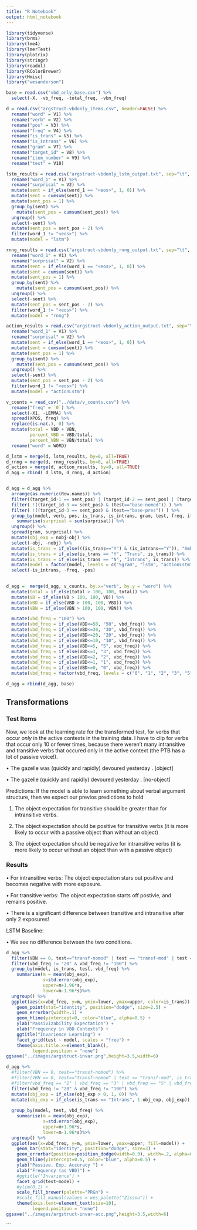 ```yaml
---
title: "R Notebook"
output: html_notebook
---
```


```r
library(tidyverse)
library(brms)
library(lme4)
library(lmerTest)
library(plotrix)
library(stringr)
library(readxl)
library(RColorBrewer)
library(Hmisc)
library("wesanderson")
```

```r

base = read.csv("vbd_only_base.csv") %>%
  select(-X, -vb_freq, -total_freq, -vbn_freq)

d = read.csv("argstruct-vbdonly_items.csv", header=FALSE) %>%
  rename("word" = V1) %>%
  rename("verb" = V2) %>%
  rename("pos" = V3) %>%
  rename("freq" = V4) %>%
  rename("is_trans" = V5) %>%
  rename("is_intrans" = V6) %>%
  rename("gram" = V7) %>%
  rename("target_id" = V8) %>%
  rename("item_number" = V9) %>%
  rename("test" = V10)

lstm_results = read.csv("argstruct-vbdonly_lstm_output.txt", sep="\t", header=FALSE) %>%
  rename("word_1" = V1) %>%
  rename("surprisal" = V2) %>%
  mutate(sent = if_else(word_1 == "<eos>", 1, 0)) %>%
  mutate(sent = cumsum(sent)) %>%
  mutate(sent_pos = 1) %>%
  group_by(sent) %>%
    mutate(sent_pos = cumsum(sent_pos)) %>%
  ungroup() %>%
  select(-sent) %>%
  mutate(sent_pos = sent_pos - 2) %>%
  filter(word_1 != "<eos>") %>%
  mutate(model = "lstm")

rnng_results = read.csv("argstruct-vbdonly_rnng_output.txt", sep="\t", header=FALSE) %>%
  rename("word_1" = V1) %>%
  rename("surprisal" = V2) %>%
  mutate(sent = if_else(word_1 == "<eos>", 1, 0)) %>%
  mutate(sent = cumsum(sent)) %>%
  mutate(sent_pos = 1) %>%
  group_by(sent) %>%
    mutate(sent_pos = cumsum(sent_pos)) %>%
  ungroup() %>%
  select(-sent) %>%
  mutate(sent_pos = sent_pos - 2) %>%
  filter(word_1 != "<eos>") %>%
  mutate(model = "rnng")

action_results = read.csv("argstruct-vbdonly_action_output.txt", sep="\t", header=FALSE) %>%
  rename("word_1" = V1) %>%
  rename("surprisal" = V2) %>%
  mutate(sent = if_else(word_1 == "<eos>", 1, 0)) %>%
  mutate(sent = cumsum(sent)) %>%
  mutate(sent_pos = 1) %>%
  group_by(sent) %>%
    mutate(sent_pos = cumsum(sent_pos)) %>%
  ungroup() %>%
  select(-sent) %>%
  mutate(sent_pos = sent_pos - 2) %>%
  filter(word_1 != "<eos>") %>%
  mutate(model = "actionLstm")

v_counts = read_csv("../data/v_counts.csv") %>%
  rename("freq" = `0`) %>%
  select(-X1, -LEMMA) %>%
  spread(XPOS, freq) %>%
  replace(is.na(.), 0) %>%
  mutate(total = VBD + VBN,
         percent_VBD = VBD/total,
         percent_VBN = VBN/total) %>%
  rename("word" = WORD)


```

```r
d_lstm = merge(d, lstm_results, by=0, all=TRUE)
d_rnng = merge(d, rnng_results, by=0, all=TRUE)
d_action = merge(d, action_results, by=0, all=TRUE)
d_agg = rbind( d_lstm, d_rnng, d_action)


d_agg = d_agg %>%
  arrange(as.numeric(Row.names)) %>%
  filter((target_id-1 == sent_pos) | (target_id-2 == sent_pos) | (target_id-3 == sent_pos)) %>%
  filter( !((target_id-3 == sent_pos) & (test=="base-nomod")) ) %>%
  filter( !((target_id-3 == sent_pos) & (test=="base-pres")) ) %>%
  group_by(model, verb, pos, is_trans, is_intrans, gram, test, freq, item_number) %>%
    summarise(surprisal = sum(surprisal)) %>%
  ungroup() %>%
  spread(gram, surprisal) %>%
  mutate(obj_exp = nobj-obj) %>%
  select(-obj, -nobj) %>%
  mutate(is_trans = if_else(((is_trans=="Y") & (is_intrans=="Y")), "Ambitrans", as.character(is_trans))) %>%
  mutate(is_trans = if_else(is_trans == "Y", "Trans", is_trans)) %>%
  mutate(is_trans = if_else(is_trans == "N", "Intrans", is_trans)) %>%
  mutate(model = factor(model, levels = c("5gram", "lstm", "actionLstm", "rnng"))) %>%
  select(-is_intrans, -freq, -pos)

  
d_agg =  merge(d_agg, v_counts, by.x="verb", by.y = "word") %>%
  mutate(total = if_else(total > 100, 100, total)) %>%
  mutate(VB = if_else(VB > 100, 100, VB)) %>%
  mutate(VBD = if_else(VBD > 100, 100, VBD)) %>%
  mutate(VBN = if_else(VBN > 100, 100, VBN)) %>%

  mutate(vbd_freq = "100") %>%
  mutate(vbd_freq = if_else(VBD<=50, "50", vbd_freq)) %>%
  mutate(vbd_freq = if_else(VBD<=30, "30", vbd_freq)) %>%
  mutate(vbd_freq = if_else(VBD<=20, "20", vbd_freq)) %>%
  mutate(vbd_freq = if_else(VBD<=10, "10", vbd_freq)) %>%
  mutate(vbd_freq = if_else(VBD<=5, "5", vbd_freq)) %>%
  mutate(vbd_freq = if_else(VBD<=3, "3", vbd_freq)) %>%
  mutate(vbd_freq = if_else(VBD<=2, "2", vbd_freq)) %>%
  mutate(vbd_freq = if_else(VBD<=1, "1", vbd_freq)) %>%
  mutate(vbd_freq = if_else(VBD<=0, "0", vbd_freq)) %>%
  mutate(vbd_freq = factor(vbd_freq, levels = c("0", "1", "2", "3", "5", "10", "20", "30", "50", "100")))

d_agg = rbind(d_agg, base)

```


## Transformations 

### Test Items

Now, we look at the learning rate for the transformed test, for verbs that occur *only* in the active contexts in the training data. I have to clip for verbs that occur only 10 or fewer times, because there weren't many intransitive and transitive verbs that occured only in the active context (the PTB has a lot of passive voice!).

  • The gazelle was (quickly and rapidly) devoured yesterday . [object]
  
  • The gazelle (quickly and rapidly) devoured yesterday . [no-object]

  
Predictions: If the model is able to learn something about verbal argument structure, then we expect our previos predictions to hold

  (1) The object expectation for transitive should be greater than for intransitive verbs.
  
  (2) The object expectation should be positive for transitive verbs (it is more likely to occur with a passive object than without an object)
  
  (3) The object expectation should be negative for intransitive verbs (it is more likely to occur without an object than with a passive object)

### Results

  • For intransitive verbs: The object expectation stars out positive and becomes negative with more exposure.
  
  • For transitive verbs: The object expectation starts off postivie, and remains positive.
  
  • There is a significant difference between transitive and intransitive after only 2 exposures!

LSTM Baseline:

  • We see no difference between the two conditions.


```r
d_agg %>%
  filter(VBN == 0, test=="transf-nomod" | test == "transf-mod" | test == "transf-longmod", is_trans != "Ambitrans") %>%
  filter(vbd_freq != "20" & vbd_freq != "100") %>%
  group_by(model, is_trans, test, vbd_freq) %>%
    summarise(m = mean(obj_exp),
              s=std.error(obj_exp),
              upper=m+1.96*s,
              lower=m-1.96*s)%>%
  ungroup() %>%
  ggplot(aes(x=vbd_freq, y=m, ymin=lower, ymax=upper, color=is_trans)) +
    geom_point(stat="identity", position="dodge", size=2.5) +
    geom_errorbar(width=.1) +
    geom_hline(yintercept=0, color="blue", alpha=0.5) +
    ylab("Passivizability Expectation") +
    xlab("Frequency in VBD Contexts") +
    ggtitle("Invarience Learning") +
    facet_grid(test ~ model, scales = "free") +
    theme(axis.title.x=element_blank(),
          legend.position = "none")
ggsave("../images/argstruct-invar.png",height=3.5,width=6)

```

```r
d_agg %>%
  #filter(VBN == 0, test=="transf-nomod") %>%
  #filter(VBN == 0, test=="transf-nomod" | test == "transf-mod", is_trans != "Ambitrans") %>%
  #filter(vbd_freq == "2" | vbd_freq == "3" | vbd_freq == "5" | vbd_freq == "10") %>%
  filter(vbd_freq != "20" & vbd_freq != "100") %>%
  mutate(obj_exp = if_else(obj_exp > 0, 1, 0)) %>%
  mutate(obj_exp = if_else(is_trans == "Intrans", 1-obj_exp, obj_exp)) %>%
  
  group_by(model, test, vbd_freq) %>%
    summarise(m = mean(obj_exp),
              s=std.error(obj_exp),
              upper=m+1.96*s,
              lower=m-1.96*s)%>%
  ungroup() %>%
  ggplot(aes(x=vbd_freq, y=m, ymin=lower, ymax=upper, fill=model)) +
    geom_bar(stat="identity", position="dodge", size=3) +
    geom_errorbar(position=position_dodge(width=0.9), width=.2, alpha=0.8) +
    geom_hline(yintercept=0.5, color="blue", alpha=0.5) +
    ylab("Passive. Exp. Accuracy ") +
    xlab("Frequency (as VBD)") +
    #ggtitle("Invarience") +
    facet_grid(test~model) +
    #ylim(0,1) +
    scale_fill_brewer(palette="PRGn") +
    #scale_fill_manual(values = wes_palette("Zissou")) +
    theme(axis.text=element_text(size=10),
          legend.position = "none")
ggsave("../images/argstruct-invar-acc.png",height=3.5,width=6)

```

```